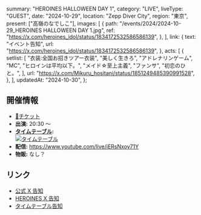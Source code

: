   summary: "HEROINES HALLOWEEN DAY 1",
  category: "LIVE",
  liveType: "GUEST",
  date: "2024-10-29",
  location: "Zepp Diver City",
  region: "東京",
  present: ["高嶺のなでしこ"],
  images: [
    {
      path: "/events/2024/2024-10-29_HEROINES HALLOWEEN DAY 1.jpg",
      ref: "https://x.com/heroines_idol/status/1834172532586586139",
    },
  ],
  link: {
    text: "イベント告知",
    url: "https://x.com/heroines_idol/status/1834172532586586139",
  },
  acts: [
    {
      setlist: [
        "衣装:全国お招きツアー衣装",
        "美しく生きろ",
        "アドレナリンゲーム",
        "MC",
        "ヒロインは平均以下。",
        "メイド☆至上主義",
        "ファンサ",
        "初恋のひと。",
      ],
      url: "https://x.com/Mikuru_hositani/status/1851249485390991528",
    },
  ],
  updatedAt: "2024-10-30",
};

## 開催情報

- [🎫チケット](https://ticketdive.com/event/heroineshalloween2410)
- **出演:** 20:30 〜
- **[タイムテーブル](https://x.com/iLiFE_STAFF/status/1850086524479836618):**<br/>
  [![タイムテーブル](/events/2024/2024-10-29_HEROINES%20HALLOWEEN%20DAY%201_タイムテーブル.jpg)](/events/2024/2024-10-29_HEROINES%20HALLOWEEN%20DAY%201_タイムテーブル.jpg)
- **配信:** https://www.youtube.com/live/iERsNxoy71Y
- **物販:** なし？

## リンク

- [公式 X 告知](https://x.com/takanenofficial/status/1836631345998725536)
- [HEROINES X 告知](https://x.com/heroines_idol/status/1834172532586586139)
- [タイムテーブル告知](https://x.com/iLiFE_STAFF/status/1850086524479836618)
